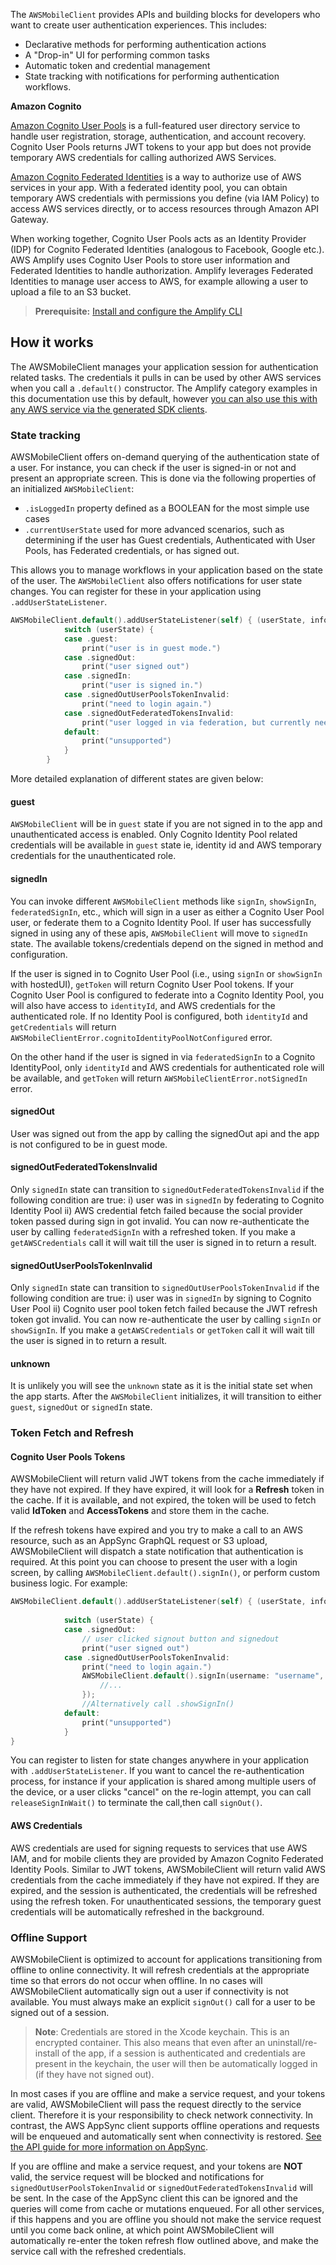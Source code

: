 The `AWSMobileClient` provides APIs and building blocks for developers who want to create user authentication experiences. This includes: 
- Declarative methods for performing authentication actions
- A "Drop-in" UI for performing common tasks
- Automatic token and credential management
- State tracking with notifications for performing authentication workflows.

**Amazon Cognito**

[Amazon Cognito User Pools](https://docs.aws.amazon.com/cognito/latest/developerguide/cognito-user-identity-pools.html) is a full-featured user directory service to handle user registration, storage, authentication, and account recovery. Cognito User Pools returns JWT tokens to your app but does not provide temporary AWS credentials for calling authorized AWS Services.

[Amazon Cognito Federated Identities](https://docs.aws.amazon.com/cognito/latest/developerguide/cognito-identity.html) is a way to authorize use of AWS services in your app. With a federated identity pool, you can obtain temporary AWS credentials with permissions you define (via IAM Policy) to access AWS services directly, or to access resources through Amazon API Gateway.

When working together, Cognito User Pools acts as an Identity Provider (IDP) for Cognito Federated Identities (analogous to Facebook, Google etc.). AWS Amplify uses Cognito User Pools to store user information and Federated Identities to handle authorization. Amplify leverages Federated Identities to manage user access to AWS, for example allowing a user to upload a file to an S3 bucket.

> **Prerequisite:** [Install and configure the Amplify CLI](/[platform]/tools/cli/start/set-up-cli/)

## How it works

The AWSMobileClient manages your application session for authentication related tasks. The credentials it pulls in can be used by other AWS services when you call a `.default()` constructor. The Amplify category examples in this documentation use this by default, however [you can also use this with any AWS service via the generated SDK clients](/[platform]/sdk/configuration/setup-options/#direct-aws-service-access).

### State tracking

AWSMobileClient offers on-demand querying of the authentication state of a user. For instance, you can check if the user is signed-in or not and present an appropriate screen. This is done via the following properties of an initialized `AWSMobileClient`:

- `.isLoggedIn` property defined as a BOOLEAN for the most simple use cases
- `.currentUserState` used for more advanced scenarios, such as determining if the user has Guest credentials, Authenticated with User Pools, has Federated credentials, or has signed out.

This allows you to manage workflows in your application based on the state of the user. The `AWSMobileClient` also offers notifications for user state changes. You can register for these in your application using `.addUserStateListener`.

```swift
AWSMobileClient.default().addUserStateListener(self) { (userState, info) in
            switch (userState) {
            case .guest:
                print("user is in guest mode.")
            case .signedOut:
                print("user signed out")
            case .signedIn:
                print("user is signed in.")
            case .signedOutUserPoolsTokenInvalid:
                print("need to login again.")
            case .signedOutFederatedTokensInvalid:
                print("user logged in via federation, but currently needs new tokens")
            default:
                print("unsupported")
            }
        }
```

More detailed explanation of different states are given below:

#### guest

`AWSMobileClient` will be in `guest` state if you are not signed in to the app and unauthenticated access is enabled. Only Cognito Identity Pool related credentials will be available in `guest` state ie, identity id and AWS temporary credentials for the unauthenticated role.

#### signedIn

You can invoke different `AWSMobileClient` methods like `signIn`, `showSignIn`, `federatedSignIn`, etc.,  which will sign in a user as either a Cognito User Pool user, or federate them to a Cognito Identity Pool. If user has successfully signed in using any of these apis, `AWSMobileClient` will move to `signedIn` state. The available tokens/credentials depend on the signed in method and configuration. 

If the user is signed in to Cognito User Pool (i.e., using `signIn` or `showSignIn` with hostedUI), `getToken` will return Cognito User Pool tokens. If your Cognito User Pool is configured to federate into a Cognito Identity Pool, you will also have access to `identityId`, and AWS credentials for the authenticated role. If no Identity Pool is configured, both `identityId` and `getCredentials` will return `AWSMobileClientError.cognitoIdentityPoolNotConfigured` error.

On the other hand if the user is signed in via `federatedSignIn` to a Cognito IdentityPool, only `identityId` and AWS credentials for authenticated role will be available, and `getToken` will return `AWSMobileClientError.notSignedIn` error.

#### signedOut

User was signed out from the app by calling the signedOut api and the app is not configured to be in guest mode.

#### signedOutFederatedTokensInvalid

Only `signedIn` state can transition to `signedOutFederatedTokensInvalid` if the following condition are true: i) user was in `signedIn` by federating to Cognito Identity Pool ii) AWS credential fetch failed because the social provider token passed during sign in got invalid. You can now re-authenticate the user by calling `federatedSignIn` with a refreshed token. If you make a `getAWSCredentials` call it will wait till the user is signed in to return a result.

#### signedOutUserPoolsTokenInvalid

Only `signedIn` state can transition to `signedOutUserPoolsTokenInvalid` if the following condition are true: i) user was in `signedIn` by signing to Cognito User Pool ii) Cognito user pool token fetch failed because the JWT refresh token got invalid. You can now re-authenticate the user by calling `signIn` or `showSignIn`. If you make a `getAWSCredentials` or `getToken` call it will wait till the user is signed in to return a result.

#### unknown

It is unlikely you will see the `unknown` state as it is the initial state set when the app starts. After the `AWSMobileClient` initializes, it will transition to either `guest`, `signedOut` or `signedIn` state.

### Token Fetch and Refresh

#### Cognito User Pools Tokens
AWSMobileClient will return valid JWT tokens from the cache immediately if they have not expired. If they have expired, it will look for a **Refresh** token in the cache. If it is available, and not expired, the token will be used to fetch valid **IdToken** and **AccessTokens** and store them in the cache.

If the refresh tokens have expired and you try to make a call to an AWS resource, such as an AppSync GraphQL request or S3 upload, AWSMobileClient will dispatch a state notification that authentication is required. At this point you can choose to present the user with a login screen, by calling `AWSMobileClient.default().signIn()`, or perform custom business logic. For example:

```swift
AWSMobileClient.default().addUserStateListener(self) { (userState, info) in
            
            switch (userState) {
            case .signedOut:
                // user clicked signout button and signedout
                print("user signed out")
            case .signedOutUserPoolsTokenInvalid:
                print("need to login again.")
                AWSMobileClient.default().signIn(username: "username", password: "password", completionHandler: { (res, err) in
                    //...
                });
                //Alternatively call .showSignIn()
            default:
                print("unsupported")
            }
}
```

You can register to listen for state changes anywhere in your application with `.addUserStateListener`. If you want to cancel the re-authentication process, for instance if your application is shared among multiple users of the device, or a user clicks "cancel" on the re-login attempt, you can call `releaseSignInWait()` to terminate the call,then call `signOut()`.

#### AWS Credentials

AWS credentials are used for signing requests to services that use AWS IAM, and for mobile clients they are provided by Amazon Cognito Federated Identity Pools. Similar to JWT tokens, AWSMobileClient will return valid AWS credentials from the cache immediately if they have not expired. If they are expired, and the session is authenticated, the credentials will be refreshed using the refresh token. For unauthenticated sessions, the temporary guest credentials will be automatically refreshed in the background. 

### Offline Support

AWSMobileClient is optimized to account for applications transitioning from offline to online connectivity. It will refresh credentials at the appropriate time so that errors do not occur when offline. In no cases will AWSMobileClient automatically sign out a user if connectivity is not available. You must always make an explicit `signOut()` call for a user to be signed out of a session. 

> **Note**: Credentials are stored in the Xcode keychain. This is an encrypted container. This also means that even after an uninstall/re-install of the app, if a session is authenticated and credentials are present in the keychain, the user will then be automatically logged in (if they have not signed out).

In most cases if you are offline and make a service request, and your tokens are valid, AWSMobileClient will pass the request directly to the service client. Therefore it is your responsibility to check network connectivity. In contrast, the AWS AppSync client supports offline operations and requests will be enqueued and automatically sent when connectivity is restored. [See the API guide for more information on AppSync](/[platform]/sdk/api/graphql/).

If you are offline and make a service request, and your tokens are **NOT** valid, the service request will be blocked and notifications for `signedOutUserPoolsTokenInvalid` or `signedOutFederatedTokensInvalid` will be sent. In the case of the AppSync client this can be ignored and the queries will come from cache or mutations enqueued. For all other services, if this happens and you are offline you should not make the service request until you come back online, at which point AWSMobileClient will automatically re-enter the token refresh flow outlined above, and make the service call with the refreshed credentials.
